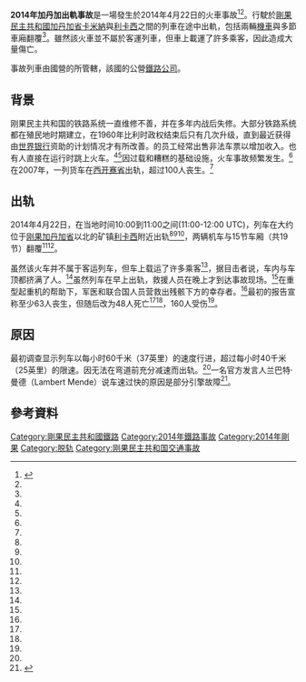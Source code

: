 {{Infobox rail accident
|image =
|caption =
|title = 2014年加丹加出軌事故
|date = 2014年4月22日
|time = 當地時間10:00至11:00之間 
|location = [[加丹加省|加丹加省]]Katongola桥附近<ref name=xinh>{{cite web|url=http://news.xinhuanet.com/english/africa/2014-04/24/c_126426412.htm|author=|title=At least 60 killed in DR Congo train crash|publisher=[[新华网|新华网]]|date=24 April 2014|accessdate=25 April 2014|archive-date=2014-05-11|archive-url=https://web.archive.org/web/20140511213720/http://news.xinhuanet.com/english/africa/2014-04/24/c_126426412.htm|dead-url=no}}</ref> {{coord|8|23|30|S|24|39|49|E|display=inline,title}}
|country = [[剛果民主共和國|剛果民主共和國]]
|line= [[卡米納|卡米納]]-[[利卡西|利卡西]]
|operator= {{link-en|剛果鐵道路公司|Congo Railway}}
|type = 出軌
|cause = 駕駛速度超過速限<ref name=bbc>{{cite web|url=http://www.bbc.com/news/world-africa-27133215|author=|publisher=BBC Africa|title=DR Congo train in deadly Katanga derailment|date=2014-04-23|accessdate=2014-04-23|archive-date=2014-04-24|archive-url=https://web.archive.org/web/20140424065555/http://www.bbc.com/news/world-africa-27133215|dead-url=no}}</ref>
|trains = 1
|deaths = 48<ref name=sbs>{{cite web|url=http://www.sbs.com.au/news/article/2014/04/25/dr-congo-train-crash-search-continues|author=AAP|title=DR Congo train crash Ssarch continues: Authorities in the Democratic Republic of Congo say they are still trying rescue people trapped in the mangled wreckage of a derailed train.|publisher=SBS World News|date=2014-04-24|accessdate=24 April 2014|archive-date=2014-04-26|archive-url=https://web.archive.org/web/20140426020543/http://www.sbs.com.au/news/article/2014/04/25/dr-congo-train-crash-search-continues|dead-url=no}}</ref>
|injuries = 160<ref name=sbs/>
}}
'''2014年加丹加出軌事故'''是一場發生於2014年4月22日的火車事故<ref name=reuters>{{cite web| url=http://www.reuters.com/article/2014/04/23/us-congodemocratic-crash-idUSBREA3M11420140423| title=At least 50 killed in Congo train crash: sources| publisher=[[路透社|路透社]]| date=2014-04-23| accessdate=2014-04-23| archive-date=2014-04-24| archive-url=https://web.archive.org/web/20140424080337/http://www.reuters.com/article/2014/04/23/us-congodemocratic-crash-idUSBREA3M11420140423| dead-url=no}}</ref><ref name=alj/>。行駛於[[剛果民主共和國|剛果民主共和國]][[加丹加省|加丹加省]][[卡米納|卡米納]]與[[利卡西|利卡西]]之間的列車在途中出軌，包括兩輛[[鐵路機車|機車]]與多節車廂翻覆<ref name=reuters/>。雖然該火車並不屬於客運列車，但車上載運了許多乘客，因此造成大量傷亡。

事故列車由國營的{{link-en|剛果鐵道路公司|Congo Railway}}所管轄，該國的公營[[鐵路公司|鐵路公司]]。

==背景==
刚果民主共和国的铁路系统一直维修不善，并在多年内战后失修。大部分铁路系统都在殖民地时期建立，在1960年比利时政权结束后只有几次升级，直到最近获得由[[世界银行|世界银行]]资助的计划情况才有所改善。{{link-en|剛果鐵道路公司|Congo Railway}}的员工经常出售非法车票以增加收入。也有人直接在运行时跳上火车。<ref name=bbc/><ref name=alj />因过载和糟糕的基础设施，火车事故频繁发生。<ref name=sbs/>在2007年，一列货车在[[西开赛省|西开赛省]]出轨，超过100人丧生。<ref name=reuters/>

==出轨==
{{Location map 
| Democratic Republic of the Congo
| width   = 250
| lat_deg = -8.391667
| lon_deg = 24.663611
| label   = 出轨地点
}}
2014年4月22日，在当地时间10:00到11:00之间(11:00-12:00 UTC)，列车在大约位于[[刚果|刚果]][[加丹加省|加丹加省]]以北{{convert|65|km|mi}}的矿镇[[利卡西|利卡西]]附近出轨<ref name=sbs/><ref name=bbc /><ref name=alj />，两辆机车与15节车厢（共19节）翻覆<ref name=sbs/><ref name=reuters/>。

虽然该火车并不属于客运列车，但车上载运了许多乘客<ref name=bbc/>，据目击者说，车内与车顶都挤满了人。<ref name=sbs/>虽然列车在早上出轨，救援人员在晚上才到达事故现场。<ref name=bbc/>在重型起重机的帮助下，军医和联合国人员营救出残骸下方的幸存者。<ref name=sbs/>最初的报告宣称至少63人丧生，但随后改为48人死亡<ref name=sbs/><ref name=bbc/>，160人受伤<ref name=sbs/>。

==原因==
最初调查显示列车以每小时60千米（37英里）的速度行进，超过每小时40千米（25英里）的限速。因无法在弯道前充分减速而出轨。<ref name=bbc/>一名官方发言人兰巴特·曼德（Lambert Mende）说车速过快的原因是部分引擎故障<ref name=alj>{{cite web|url=http://www.aljazeera.com/news/africa/2014/04/dozens-killed-dr-congo-train-crash-2014423153141961150.html|author=|title=Scores killed in DR Congo train crash|publisher=[[半島電視台|半島電視台]]|date=2014-04-23|accessdate=2014-04-23|archive-date=2014-08-17|archive-url=https://web.archive.org/web/20140817024810/http://www.aljazeera.com/news/africa/2014/04/dozens-killed-dr-congo-train-crash-2014423153141961150.html|dead-url=no}}</ref>。 

== 參考資料 ==
{{reflist}}

{{DEFAULTSORT:Katanga train derailment}}
[[Category:剛果民主共和國鐵路|Category:剛果民主共和國鐵路]]
[[Category:2014年鐵路事故|Category:2014年鐵路事故]]
[[Category:2014年剛果|Category:2014年剛果]]
[[Category:脱轨|Category:脱轨]]
[[Category:刚果民主共和国交通事故|Category:刚果民主共和国交通事故]]